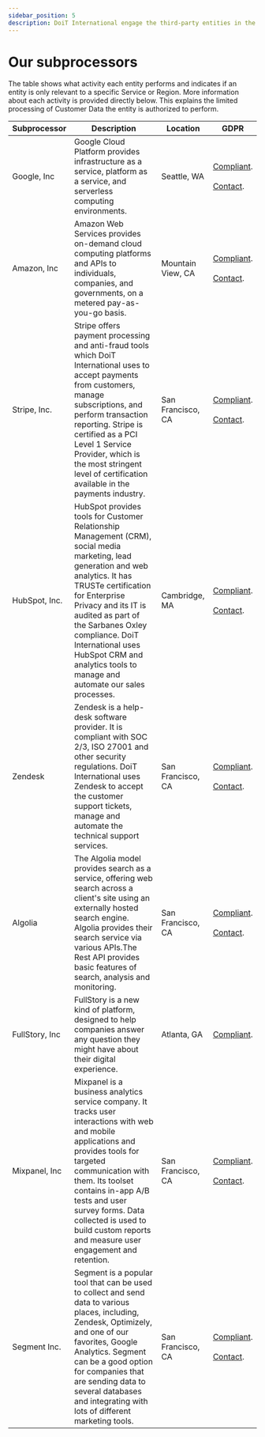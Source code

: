 ```yaml
---
sidebar_position: 5
description: DoiT International engage the third-party entities in the table below to perform limited activities in connection with the DoiT International Services
---
```


# Our subprocessors

The table shows what activity each entity performs and indicates if an entity is only relevant to a specific Service or Region. More information about each activity is provided directly below. This explains the limited processing of Customer Data the entity is authorized to perform.

| Subprocessor   | Description                                                                                                                                                                                                                                                                                                                                          | Location          | GDPR                                                                   |
| -------------- | ---------------------------------------------------------------------------------------------------------------------------------------------------------------------------------------------------------------------------------------------------------------------------------------------------------------------------------------------------- | ----------------- | ---------------------------------------------------------------------- |
| Google, Inc    | Google Cloud Platform provides infrastructure as a service, platform as a service, and serverless computing environments.                                                                                                                                                                                                                            | Seattle, WA       | [Compliant][google-compliant].<br/><br/>[Contact][google-contact].     |
| Amazon, Inc    | Amazon Web Services provides on-demand cloud computing platforms and APIs to individuals, companies, and governments, on a metered pay-as-you-go basis.                                                                                                                                                                                              | Mountain View, CA | [Compliant][amazon-compliant].<br/><br/>[Contact][amazon-contact].     |
| Stripe, Inc.   | Stripe offers payment processing and anti-fraud tools which DoiT International uses to accept payments from customers, manage subscriptions, and perform transaction reporting. Stripe is certified as a PCI Level 1 Service Provider, which is the most stringent level of certification available in the payments industry.                        | San Francisco, CA | [Compliant][stripe-compliant].<br/><br/>[Contact][stripe-contact].     |
| HubSpot, Inc.  | HubSpot provides tools for Customer Relationship Management (CRM), social media marketing, lead generation and web analytics. It has TRUSTe certification for Enterprise Privacy and its IT is audited as part of the Sarbanes Oxley compliance. DoiT International uses HubSpot CRM and analytics tools to manage and automate our sales processes. | Cambridge, MA     | [Compliant][hubspot-compliant].<br/><br/>[Contact][hubspot-contact].   |
| Zendesk        | Zendesk is a help-desk software provider. It is compliant with SOC 2/3, ISO 27001 and other security regulations. DoiT International uses Zendesk to accept the customer support tickets, manage and automate the technical support services.                                                                                                        | San Francisco, CA | [Compliant][zendesk-compliant].<br/><br/>[Contact][zendesk-contact].   |
| Algolia        | The Algolia model provides search as a service, offering web search across a client's site using an externally hosted search engine. Algolia provides their search service via various APIs.The Rest API provides basic features of search, analysis and monitoring.                                                                                 | San Francisco, CA | [Compliant][algolia-compliant].<br/><br/>[Contact][algolia-contact].   |
| FullStory, Inc | FullStory is a new kind of platform, designed to help companies answer any question they might have about their digital experience.                                                                                                                                                                                                                  | Atlanta, GA       | [Compliant][fullstory-compliant].                                      |
| Mixpanel, Inc  | Mixpanel is a business analytics service company. It tracks user interactions with web and mobile applications and provides tools for targeted communication with them. Its toolset contains in-app A/B tests and user survey forms. Data collected is used to build custom reports and measure user engagement and retention.                       | San Francisco, CA | [Compliant][mixpanel-compliant].<br/><br/>[Contact][mixpanel-contact]. |
| Segment Inc.   | Segment is a popular tool that can be used to collect and send data to various places, including, Zendesk, Optimizely, and one of our favorites, Google Analytics. Segment can be a good option for companies that are sending data to several databases and integrating with lots of different marketing tools.                                     | San Francisco, CA | [Compliant][segment-compliant].<br/><br/>[Contact][segment-contact].   |

[algolia-compliant]: https://www.algolia.com/solutions/security
[algolia-contact]: mailto:privacy@algolia.com
[amazon-compliant]: https://aws.amazon.com/compliance/gdpr-center/
[amazon-contact]: https://aws.amazon.com/privacy
[fullstory-compliant]: https://help.fullstory.com/hc/en-us/articles/360020623394-GDPR-FAQs
[google-compliant]: https://cloud.google.com/security/gdpr/
[google-contact]: https://support.google.com/cloud/contact/dpo
[hubspot-compliant]: https://www.hubspot.com/data-privacy/gdpr
[hubspot-contact]: mailto:privacy@hubspot.com
[mixpanel-compliant]: https://mixpanel.com/legal/mixpanel-gdpr/
[mixpanel-contact]: mailto:dpo@mixpanel.com
[segment-compliant]: https://segment.com/product/gdpr
[segment-contact]: mailto:privacy@segment.com
[stripe-compliant]: https://stripe.com/guides/general-data-protection-regulation#stripe-and-the-gdpr
[stripe-contact]: mailto:dpo@stripe.com
[zendesk-compliant]: https://www.zendesk.com/company/privacy-and-data-protection/#gdpr-sub
[zendesk-contact]: mailto:privacy@zendesk.com
